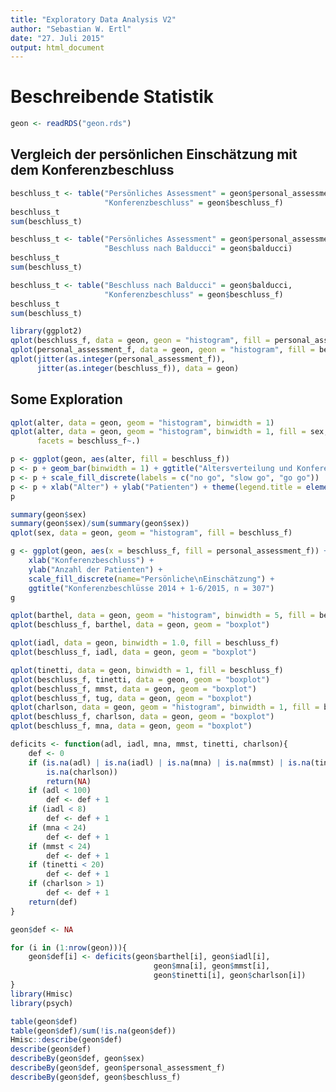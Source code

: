 ---
title: "Exploratory Data Analysis V2"
author: "Sebastian W. Ertl"
date: "27. Juli 2015"
output: html_document
---

# Beschreibende Statistik

```{r, echo=F}
geon <- readRDS("geon.rds")
```

## Vergleich der persönlichen Einschätzung mit dem Konferenzbeschluss
```{r}
beschluss_t <- table("Persönliches Assessment" = geon$personal_assessment_f,
                     "Konferenzbeschluss" = geon$beschluss_f)
beschluss_t
sum(beschluss_t)

beschluss_t <- table("Persönliches Assessment" = geon$personal_assessment_f,
                     "Beschluss nach Balducci" = geon$balducci)
beschluss_t
sum(beschluss_t)

beschluss_t <- table("Beschluss nach Balducci" = geon$balducci,
                     "Konferenzbeschluss" = geon$beschluss_f)
beschluss_t
sum(beschluss_t)

library(ggplot2)
qplot(beschluss_f, data = geon, geon = "histogram", fill = personal_assessment_f)
qplot(personal_assessment_f, data = geon, geon = "histogram", fill = beschluss_f)
qplot(jitter(as.integer(personal_assessment_f)),
      jitter(as.integer(beschluss_f)), data = geon)
```

## Some Exploration

```{r}
qplot(alter, data = geon, geom = "histogram", binwidth = 1)
qplot(alter, data = geon, geom = "histogram", binwidth = 1, fill = sex,
      facets = beschluss_f~.)
```

```{r}
p <- ggplot(geon, aes(alter, fill = beschluss_f))
p <- p + geom_bar(binwidth = 1) + ggtitle("Altersverteilung und Konferenzbeschluss")
p <- p + scale_fill_discrete(labels = c("no go", "slow go", "go go"))
p <- p + xlab("Alter") + ylab("Patienten") + theme(legend.title = element_blank())
p
```

```{r}
summary(geon$sex)
summary(geon$sex)/sum(summary(geon$sex))
qplot(sex, data = geon, geom = "histogram", fill = beschluss_f)
```

```{r}
g <- ggplot(geon, aes(x = beschluss_f, fill = personal_assessment_f)) + geom_bar() +
    xlab("Konferenzbeschluss") +
    ylab("Anzahl der Patienten") + 
    scale_fill_discrete(name="Persönliche\nEinschätzung") + 
    ggtitle("Konferenzbeschlüsse 2014 + 1-6/2015, n = 307")
g
```

```{r}
qplot(barthel, data = geon, geom = "histogram", binwidth = 5, fill = beschluss_f)
qplot(beschluss_f, barthel, data = geon, geom = "boxplot")

qplot(iadl, data = geon, binwidth = 1.0, fill = beschluss_f)
qplot(beschluss_f, iadl, data = geon, geom = "boxplot")
```

```{r}
qplot(tinetti, data = geon, binwidth = 1, fill = beschluss_f)
qplot(beschluss_f, tinetti, data = geon, geom = "boxplot")
qplot(beschluss_f, mmst, data = geon, geom = "boxplot")
qplot(beschluss_f, tug, data = geon, geom = "boxplot")
qplot(charlson, data = geon, geom = "histogram", binwidth = 1, fill = beschluss_f)
qplot(beschluss_f, charlson, data = geon, geom = "boxplot")
qplot(beschluss_f, mna, data = geon, geom = "boxplot")
```

```{r}
deficits <- function(adl, iadl, mna, mmst, tinetti, charlson){
    def <- 0
    if (is.na(adl) | is.na(iadl) | is.na(mna) | is.na(mmst) | is.na(tinetti) |
        is.na(charlson))
        return(NA)
    if (adl < 100)
        def <- def + 1
    if (iadl < 8)
        def <- def + 1
    if (mna < 24)
        def <- def + 1
    if (mmst < 24)
        def <- def + 1
    if (tinetti < 20)
        def <- def + 1
    if (charlson > 1)
        def <- def + 1
    return(def)
}

geon$def <- NA

for (i in (1:nrow(geon))){
    geon$def[i] <- deficits(geon$barthel[i], geon$iadl[i],
                                geon$mna[i], geon$mmst[i],
                                geon$tinetti[i], geon$charlson[i])
}
library(Hmisc)
library(psych)

table(geon$def)
table(geon$def)/sum(!is.na(geon$def))
Hmisc::describe(geon$def)
describe(geon$def)
describeBy(geon$def, geon$sex)
describeBy(geon$def, geon$personal_assessment_f)
describeBy(geon$def, geon$beschluss_f)
```

